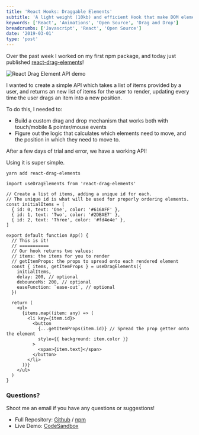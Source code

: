 ```yaml
---
title: 'React Hooks: Draggable Elements'
subtitle: 'A light weight (10kb) and efficient Hook that make DOM elements draggable & reorganizable.'
keywords: ['React', 'Animations', 'Open Source', 'Drag and Drop']
breadcrumbs: ['Javascript', 'React', 'Open Source']
date: '2019-03-01'
type: 'post'
---
```



Over the past week I worked on my first npm package, and today just published [react-drag-elements](https://www.npmjs.com/package/react-drag-elements)!

<Image src={demo} alt="React Drag Element API demo" />

I wanted to create a simple API which takes a list of items provided by a user, and returns
an new list of items for the user to render, updating every time the user drags an item into a new position.

To do this, I needed to:

- Build a custom drag and drop mechanism that works both with touch/mobile & pointer/mouse events
- Figure out the logic that calculates which elements need to move, and the position in which they
  need to move to.

After a few days of trial and error, we have a working API!

Using it is super simple.

```
yarn add react-drag-elements
```

```tsx
import useDragElements from 'react-drag-elements'

// Create a list of items, adding a unique id for each.
// The unique id is what will be used for properly ordering elements.
const initialItems = [
  { id: 0, text: 'One', color: '#616AFF' },
  { id: 1, text: 'Two', color: '#2DBAE7' },
  { id: 2, text: 'Three', color: '#fd4e4e' },
]

export default function App() {
  // This is it!
  // ===========
  // Our hook returns two values:
  // items: the items for you to render
  // getItemProps: the props to spread onto each rendered element
  const { items, getItemProps } = useDragElements({
    initialItems,
    delay: 200, // optional
    debounceMs: 200, // optional
    easeFunction: `ease-out`, // optional
  })

  return (
    <ul>
      {items.map((item: any) => (
        <li key={item.id}>
          <button
            {...getItemProps(item.id)} // Spread the prop getter onto the element
            style={{ background: item.color }}
          >
            <span>{item.text}</span>
          </button>
        </li>
      ))}
    </ul>
  )
}
```

### Questions?

Shoot me an email if you have any questions or suggestions!

- Full Repository: [Github](https://github.com/timc1/react-drag-elements) / [npm](https://www.npmjs.com/package/react-drag-elements)
- Live Demo: [CodeSandbox](https://codesandbox.io/s/j480w1z58v)
